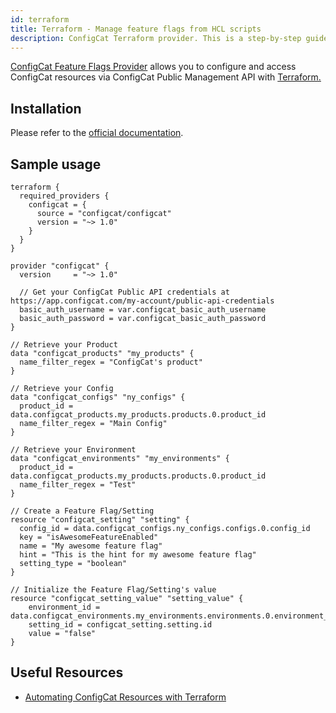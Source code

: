 ```yaml
---
id: terraform
title: Terraform - Manage feature flags from HCL scripts
description: ConfigCat Terraform provider. This is a step-by-step guide on how to manage feature flags from Terraform using the ConfigCat Terraform provider.
---
```


<a href="https://registry.terraform.io/providers/configcat/configcat" target="_blank" >ConfigCat Feature Flags Provider</a> allows you to configure and access ConfigCat resources via ConfigCat Public Management API with <a href="https://www.terraform.io/" target="_blank" >Terraform.</a>

## Installation

Please refer to the <a href="https://registry.terraform.io/providers/configcat/configcat/latest/docs" target="_blank">official documentation</a>.

## Sample usage

```hcl
terraform {
  required_providers {
    configcat = {
      source = "configcat/configcat"
      version = "~> 1.0"
    }
  }
}

provider "configcat" {
  version     = "~> 1.0"

  // Get your ConfigCat Public API credentials at https://app.configcat.com/my-account/public-api-credentials
  basic_auth_username = var.configcat_basic_auth_username
  basic_auth_password = var.configcat_basic_auth_password
}

// Retrieve your Product
data "configcat_products" "my_products" {
  name_filter_regex = "ConfigCat's product"
}

// Retrieve your Config
data "configcat_configs" "ny_configs" {
  product_id = data.configcat_products.my_products.products.0.product_id
  name_filter_regex = "Main Config"
}

// Retrieve your Environment
data "configcat_environments" "my_environments" {
  product_id = data.configcat_products.my_products.products.0.product_id
  name_filter_regex = "Test"
}

// Create a Feature Flag/Setting
resource "configcat_setting" "setting" {
  config_id = data.configcat_configs.ny_configs.configs.0.config_id
  key = "isAwesomeFeatureEnabled"
  name = "My awesome feature flag"
  hint = "This is the hint for my awesome feature flag"
  setting_type = "boolean"
}

// Initialize the Feature Flag/Setting's value
resource "configcat_setting_value" "setting_value" {
    environment_id = data.configcat_environments.my_environments.environments.0.environment_id
    setting_id = configcat_setting.setting.id
    value = "false"
}
```

## Useful Resources

- [Automating ConfigCat Resources with Terraform](https://configcat.com/blog/2023/06/02/infrastructure-as-code-terraform-integration/)